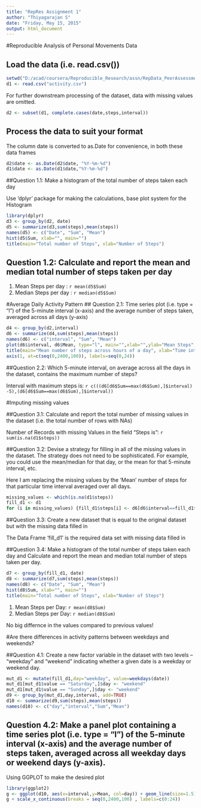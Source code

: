 ```yaml
---
title: "RepRes Assignment 1"
author: "Thiyagarajan S"
date: "Friday, May 15, 2015"
output: html_document
---
```


#Reproducible Analysis of Personal Movements Data

## Load the data (i.e. read.csv())
```r
setwd("D:/acad/coursera/Reproducible_Research/assn/RepData_PeerAssessment1")
d1 <- read.csv("activity.csv")
```

For further downstream processing of the dataset, data with missing values are
omitted. 

```r
d2 <- subset(d1, complete.cases(date,steps,interval))
```

## Process the data to suit your format
The column date is converted to as.Date for convenience, in both these data frames

```r
d2$date <- as.Date(d2$date, "%Y-%m-%d")
d1$date <- as.Date(d1$date,"%Y-%m-%d")
```

##Question 1.1: Make a histogram of the total number of steps taken each day

Use 'dplyr' package for making the calculations, base plot system for the Histogram

```r
library(dplyr)
d3 <- group_by(d2, date)
d5 <- summarize(d3,sum(steps),mean(steps))
names(d5) <- c("Date", "Sum", "Mean") 
hist(d5$Sum, xlab="", main="")
title(main="Total number of Steps", xlab="Number of Steps")
```

## Question 1.2: Calculate and report the mean and median total number of steps taken per day
1. Mean Steps per day : `r mean(d5$Sum)`
2. Median Steps per day : `r median(d5$Sum)`

#Average Daily Activity Pattern
## Question 2.1: Time series plot (i.e. type = "l") of the 5-minute interval (x-axis) and the average number of steps taken, averaged across all days (y-axis)

```r
d4 <- group_by(d2,interval)
d6 <- summarize(d4,sum(steps),mean(steps))
names(d6) <- c("interval", "Sum", "Mean")
plot(d6$interval, d6$Mean, type="l", main="",xlab="",ylab="Mean Steps", xaxt="n")
title(main="Mean number of steps across hours of a day", xlab="Time interval (hrs)")
axis(1, at=c(seq(0,2400,100)), labels=seq(0,24))
```

##Question 2.2: Which 5-minute interval, on average across all the days in the dataset, contains the maximum number of steps?

Interval with maximum steps is: `r c(((d6[d6$Sum==max(d6$Sum),]$interval) -5),(d6[d6$Sum==max(d6$Sum),]$interval))`

#Imputing missing values

##Question 3.1: Calculate and report the total number of missing values in the dataset (i.e. the total number of rows with NAs)

Number of Records with missing Values in the field "Steps is": `r sum(is.na(d1$steps))` 

##Question 3.2: Devise a strategy for filling in all of the missing values in the dataset. The strategy does not need to be sophisticated. For example, you could use the mean/median for that day, or the mean for that 5-minute interval, etc.

Here I am replacing the missing values by the 'Mean' number of steps for that particular time interval averaged over all days.

```r
missing_values <- which(is.na(d1$steps))
fill_d1 <- d1
for (i in missing_values) {fill_d1$steps[i] <- d6[d6$interval==fill_d1$interval[i],]$Mean }
```
##Question 3.3: Create a new dataset that is equal to the original dataset but with the missing data filled in

The Data Frame 'fill_d1' is the required data set with missing data filled in

##Question 3.4: Make a histogram of the total number of steps taken each day and Calculate and report the mean and median total number of steps taken per day.

```r
d7 <- group_by(fill_d1, date)
d8 <- summarize(d7,sum(steps),mean(steps))
names(d8) <- c("Date", "Sum", "Mean")
hist(d8$Sum, xlab="", main="")
title(main="Total number of Steps", xlab="Number of Steps")
```

1. Mean Steps per Day: `r mean(d8$Sum)`
2. Median Steps per Day: `r median(d8$Sum)`

No big differnce in the values compared to previous values!

#Are there differences in activity patterns between weekdays and weekends?

##Question 4.1: Create a new factor variable in the dataset with two levels -- "weekday" and "weekend" indicating whether a given date is a weekday or weekend day.

```r
mut_d1 <- mutate(fill_d1,day="weekday", value=weekdays(date))
mut_d1[mut_d1$value == "Saturday",]$day <- "weekend"
mut_d1[mut_d1$value == "Sunday",]$day <- "weekend"
d9 <- group_by(mut_d1,day,interval, add=TRUE)
d10 <- summarize(d9,sum(steps),mean(steps))
names(d10) <- c("day","interval","Sum","Mean")
```

## Question 4.2: Make a panel plot containing a time series plot (i.e. type = "l") of the 5-minute interval (x-axis) and the average number of steps taken, averaged across all weekday days or weekend days (y-axis). 

Using GGPLOT to make the desired plot

```r
library(ggplot2)
g <- ggplot(d10, aes(x=interval,y=Mean, col=day)) + geom_line(size=1.5) + facet_wrap(~day, ncol=1)
g + scale_x_continuous(breaks = seq(0,2400,100) , labels=c(0:24))
```
